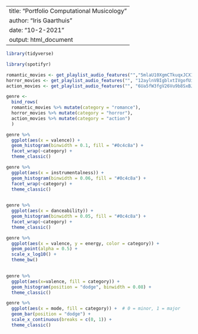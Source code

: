 
---
title: "Portfolio Computational Musicology"
author: "Iris Gaarthuis"
date: "10-2-2021"
output: html_document
---
```r
library(tidyverse)
```

```r
library(spotifyr)
```

```r
romantic_movies <- get_playlist_audio_features("","5mlaU10XgmCTkuqxJCX1bk")
horror_movies <- get_playlist_audio_features("", "12aylnVBIgblxtIVgofUiz")
action_movies <- get_playlist_audio_features("", "6Ua5fW3fgV26Vu9b8SxBJA")
```
```r
genre <-
  bind_rows(
  romantic_movies %>% mutate(category = "romance"),
  horror_movies %>% mutate(category = "horror"),
  action_movies %>% mutate(category = "action")
  )
```


```r
genre %>%
  ggplot(aes(x = valence)) +
  geom_histogram(binwidth = 0.1, fill = "#0c4c8a") +
  facet_wrap(~category) +
  theme_classic()
```
```r
genre %>%
  ggplot(aes(x = instrumentalness)) +
  geom_histogram(binwidth = 0.06, fill = "#0c4c8a") +
  facet_wrap(~category) +
  theme_classic()
  
```

```r
genre %>%
  ggplot(aes(x = danceability)) +
  geom_histogram(binwidth = 0.05, fill = "#0c4c8a") +
  facet_wrap(~category) +
  theme_classic()
```

```r
genre %>%
  ggplot(aes(x = valence, y = energy, color = category)) +
  geom_point(alpha = 0.5) +
  scale_x_log10() +
  theme_bw()
  
```



```r
genre %>%
  ggplot(aes(x=valence, fill = category)) +
  geom_histogram(position = "dodge", binwidth = 0.08) +
  theme_classic()
```
```r
genre %>%
  ggplot(aes(x = mode, fill = category)) +  # 0 = minor, 1 = major
  geom_bar(position = "dodge") +
  scale_x_continuous(breaks = c(0, 1)) +
  theme_classic()
```
